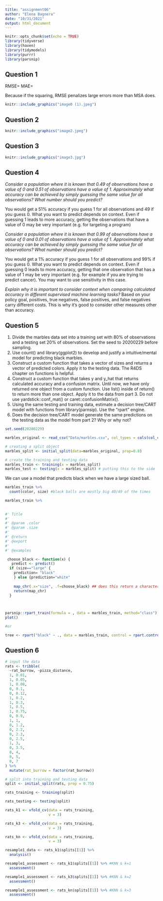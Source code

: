 ```yaml
---
title: "assignment06"
author: "Elena Bagnera"
date: "10/31/2021"
output: html_document
---
```


```r
knitr::opts_chunk$set(echo = TRUE)
library(tidyverse)
library(haven)
library(tidymodels)
library(purrr)
library(parsnip)
```

## Question 1

RMSE=
MAE=

Because if the squaring, RMSE penalizes large errors more than MSA does. 
```r
knitr::include_graphics("image0 (1).jpeg")

```

## Question 2

```r
knitr::include_graphics("image2.jpeg")
```


## Question 3

```r
knitr::include_graphics("image3.jpg")
```

## Question 4

*Consider a population where it is known that 0.49 of observations have a value of 0 and 0.51 of observations
have a value of 1. Approximately what accuracy can be achieved by simply guessing the same value for all
observations? What number should you predict?*

You would get a 51% accuracy if you guess 1 for all observations and 49 if you guess 0. What you want to predict depends on context. Even if guessing 1 leads to more accuracy, getting the observations that have a value of 0 may be very important (e.g. for targeting a program)

*Consider a population where it is known that 0.99 of observations have a value of 0 and 0.01 of observations
have a value of 1. Approximately what accuracy can be achieved by simply guessing the same value for all
observations? What number should you predict?*

You would get a 1% accuracy if you guess 1 for all observations and 99% if you guess 0. What you want to predict depends on context. Even if guessing 0 leads to more accuracy, getting that one observation that has a value of 1 may be very important (e.g. for example if you are trying to predict cancer). You may want to use sensitivity in this case.

*Explain why it is important to consider context when comparing calculated accuracy in different supervised
machine learning tasks?*
Based on your policy goal, positives, true negatives, false positives, and false negatives carry different costs. This is why it's good to consider other measures other than accuracy.

## Question 5
1. Divide the marbles data set into a training set with 80% of observations and a testing set 20% of
observations. Set the seed to 20200229 before sampling.
2. Use count() and library(ggplot2) to develop and justify a intuitive/mental model for predicting
black marbles.
3. Construct a custom function that takes a vector of sizes and returns a vector of predicted colors. Apply
it to the testing data. The R4DS chapter on functions is helpful.
4. Construct a custom function that takes y and y_hat that returns calculated accuracy and a confusion
matrix. Until now, we have only returned one object from a custom function. Use list()
inside of return() to return more than one object. Apply it to the data from part 3. Do not use
yardstick::conf_mat() or caret::confusionMatrix().
5. Using the same testing and training data, estimate a decision tree/CART model with functions from
library(parnsip). Use the “rpart” engine.
6. Does the decision tree/CART model generate the same predictions on the testing data as the model
from part 2? Why or why not?

```r
set.seed(20200229)

marbles_original <- read_csv("Data/marbles.csv", col_types = cols(col_character()))

# creating a split object
marbles_split <- initial_split(data=marbles_original, prop=0.8)

# create the training and testing data
marbles_train <- training(x = marbles_split)
marbles_test <- testing(x = marbles_split) # putting this to the side

```

We can use a model that predicts black when we have a large sized ball.

```r
marbles_train %>%
  count(color, size) #black balls are mostly big 40/49 of the times 

```

```r
marbles_train %>%
  
  
#' Title
#'
#' @param .color 
#' @param .size
#'
#' @return
#' @export
#'
#' @examples

 choose_black <- function(x) {
   predict <- predict()
  if (size=="large" {
    prediction= "black"
    } else {prediction="white"
    
    map_chr(.x="size", .f=choose_black) ## does this return a character vector?
    return(map_chr)
  }
   


```

```r


```


```r
parsnip::rpart_train(formula = , data = marbles_train, method="class")
plot()

#or

tree <- rpart("black" ~ ., data = marbles_train, control = rpart.control(cp = 0.0001)

```

## Question 6

```r

# input the data
rats <- tribble(
  ~rat_burrow, ~pizza_distance,
  1, 0.01,
  1, 0.05,
  1, 0.08,
  0, 0.1,
  0, 0.12,
  1, 0.2,
  1, 0.3,
  1, 0.5,
  1, 0.75,
  0, 0.9,
  1, 1,
  0, 1.2,
  0, 2.2,
  0, 2.3,
  0, 2.5,
  1, 3,
  0, 3.5,
  0, 4,
  0, 5,
  0, 7
) %>%
  mutate(rat_burrow = factor(rat_burrow))

# split into training and testing data
split <- initial_split(rats, prop = 0.75)

rats_training <- training(split)

rats_testing <- testing(split)

rats_k1 <- vfold_cv(data = rats_training,
                    v = 3)

rats_k3 <- vfold_cv(data = rats_training,
                    v = 3)

rats_kn <- vfold_cv(data = rats_training,
                    v = 3)
```

```r

resample1_data <- rats_k1$splits[[1]] %>%
  analysis() 


```

```r

resample1_assessment <- rats_k1$splits[[1]] %>% #KNN & k=1
  assessment() 

```

```r


resample1_assessment <- rats_k3$splits[[1]] %>% #KNN & k=2
  assessment() 

```


```r

resample1_assessment <- rats_kn$splits[[1]] %>% #KNN & k=3
  assessment() 

```